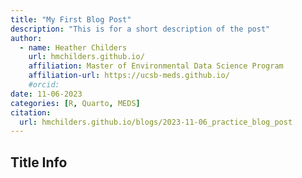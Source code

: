 ```yaml
---
title: "My First Blog Post" 
description: "This is for a short description of the post"
author: 
  - name: Heather Childers
    url: hmchilders.github.io/
    affiliation: Master of Environmental Data Science Program
    affiliation-url: https://ucsb-meds.github.io/
    #orcid: 
date: 11-06-2023
categories: [R, Quarto, MEDS]
citation: 
  url: hmchilders.github.io/blogs/2023-11-06_practice_blog_post
---
```


## Title Info
